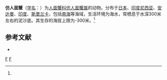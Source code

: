{{Speciesbox
| taxon = Paromolopsis boasi
| binomial_authority = (Wood-Mason, 1891)<ref name='id11445'>{{cite web| url =http://www.bioinfo.cn/db05/BjdwSpecies.php?action=view&id=11445| title =仿人面蟹| work =《中国动物物种编目数据库》| publisher =中国科学院微生物研究所| author =中国科学院动物研究所| accessdate =2009-04-28| deadurl =yes| archiveurl =https://web.archive.org/web/20160305093812/http://www.bioinfo.cn/db05/BjdwSpecies.php?action=view&id=11445| archivedate =2016-03-05}}</ref>
}}

'''仿人面蟹'''（[[学名|学名]]：{{lang|la|''Paromolopsis boasi''}}）为[[人面蟹科|人面蟹科]][[仿人面蟹属|仿人面蟹属]]的动物。分布于[[日本|日本]]、[[印度尼西亚|印度尼西亚]]、[[安达曼|安达曼]]、[[印度|印度]]、[[斯里兰卡|斯里兰卡]]，包括[[南海|南海]]等海域，生活环境为海水，常栖息于水深300米左右的泥沙底。其生存的海拔上限为-300米。<ref name='id11445'/>

== 参考文献 ==
{{reflist}}
* {{TaiBNET| zh=玻氏仿人面蟹 | id=416682 | binomial=Paromolopsis boasi | authority=Wood Mason & Alcock, 1891 | var= | accessdate=2013-01-24}}
{{螃蟹小作品}}

{{Taxonbar}}
[[Category:_1891年描述的动物|F]]
[[Category:仿人面蟹属|F]]